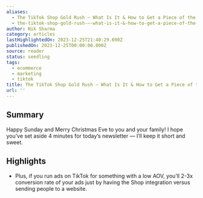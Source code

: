 ```yaml
---
aliases:
  - The TikTok Shop Gold Rush — What Is It & How to Get a Piece of the Action
  - the-tiktok-shop-gold-rush-—-what-is-it-&-how-to-get-a-piece-of-the-action
author: Nik Sharma
category: articles
lastHighlightedOn: 2023-12-25T21:40:29.690Z
publishedOn: 2023-12-25T00:00:00.000Z
source: reader
status: seedling
tags:
  - ecommerce
  - marketing
  - tiktok
title: The TikTok Shop Gold Rush — What Is It & How to Get a Piece of the Action
url: ''
---
```

## Summary

Happy Sunday and Merry Christmas Eve to you and your family! I hope you’ve set aside 4 minutes for today’s newsletter — I’ll keep it short and sweet.

## Highlights

- Plus, if you run ads on TikTok for something with a low AOV, you’ll 2-3x conversion rate of your ads just by having the Shop integration versus sending people to a website.
